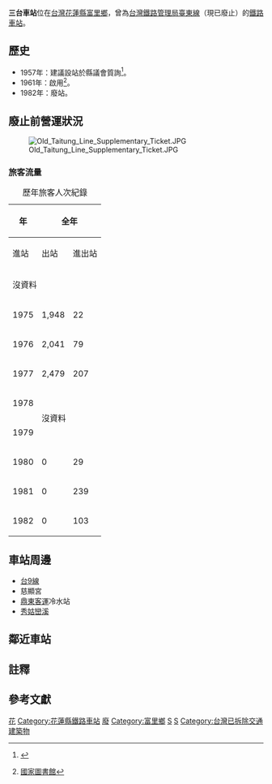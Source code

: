 {{Infobox station
|name=三台車站
|linecolour=#0008BD
|eng_name=Santai Station
|image=<!---車站圖片（不要添加File:）--->
{{maplink|frame=yes|plain=yes|type=point|zoom=15|frame-align=center|frame-width=300|coord={{coord|23|08|27.4|N|121|14|09.1|E}}}}
|coordinates={{Coor dms|23|08|27.4|N|121|14|09.1|E|region:TW_type:railwaystation}}
|operator=[[台灣鐵路管理局|台灣鐵路管理局]]
|line=[[臺東線|臺東線]]
|country={{ROC-TW}}
|borough=[[花蓮縣|花蓮縣]][[富里鄉|富里鄉]]
|address=富南村
|opened=1961年
|closed=1982年
|code=016
|structure=平面車站
|classification=招呼站（裁撤前）
|commercial_code=ㄙㄢㄊ
|website=
|distance=?（{{站|花蓮港}}起）
|adjacent = 
}}
'''三台車站'''位在[[台灣|台灣]][[花蓮縣|花蓮縣]][[富里鄉|富里鄉]]，曾為[[台灣鐵路管理局|台灣鐵路管理局]][[臺東線|臺東線]]（現已廢止）的[[鐵路車站|鐵路車站]]。

==歷史==
*1957年：建議設站於縣議會質詢<ref>{{Cite report|url=http://journal.th.gov.tw/display.php?code=94882VcUlx#153 |title=花蓮縣議會第三屆第九次定期大會議事錄 |pages=頁134-135 |year=1957年11月 |author=花蓮縣議會秘書室 |publisher=國史館臺灣文獻館 中華民國地方議會議事錄總庫}}</ref>。
*1961年：啟用<ref name="關山鎮志">{{Cite book |url=https://tm.ncl.edu.tw/article?u=006_001_0000304965 |year=2002 |pages=頁382-383 |author=吳文星、施添福 |publisher=臺東縣關山鎮公所 |title=關山鎮志下冊 第三章、鐵路交通 第四節、民國時代臺東線 |access-date=2021-03-12 |archive-date=2019-02-17 |archive-url=https://web.archive.org/web/20190217030251/https://tm.ncl.edu.tw/article?u=006_001_0000304965 }} [[中華民國國家圖書館|國家圖書館]]</ref>。
*1982年：廢站{{r|關山鎮志}}。

==廢止前營運狀況==
[[File:Old_Taitung_Line_Supplementary_Ticket.JPG|thumb]]

===旅客流量===
{| class="wikitable" style="text-align: right; font-size:85%"
|+歷年旅客人次紀錄
|-
!rowspan=2| 年
!colspan=4| 全年
!colspan=2| 1日平均
|-
! 進站
! 出站
! 進出站
! width=1em|來源
! 進站
! 進出站
|-
| colspan=7|沒資料
|-
| 1975||1,948||22||1,970||<ref>{{Cite report |url=https://twinfo.ncl.edu.tw/tiqry/hypage.cgi?HYPAGE=search/merge_pdf.hpg&dtd_id=11&type=s&sysid=T1936754 |pages=頁44-59 |title=中華民國64年 臺灣鐵路統計年報 各站客貨運狀況 Volume of Passenger & Freight Traffic |year=1976年6月 |author=交通部臺灣鐵路管理局 |publisher=國家圖書館 政府統計資訊網 |date= |access-date=2022-05-20 |archive-date=2021-08-24 |archive-url=https://web.archive.org/web/20210824074529/https://twinfo.ncl.edu.tw/tiqry/hypage.cgi?HYPAGE=search%2Fmerge_pdf.hpg&dtd_id=11&type=s&sysid=T1936754 }}</ref>||5||5
|-
| 1976||2,041||79||2,120||<ref>{{Cite report |url=https://twinfo.ncl.edu.tw/tiqry/hypage.cgi?HYPAGE=search/merge_pdf.hpg&dtd_id=11&type=s&sysid=T1936675 |pages=頁26-41 |title=中華民國65年 臺灣鐵路統計年報 各站客貨運狀況 Volume of Passenger & Freight Traffic |year=1977年6月 |author=交通部臺灣鐵路管理局 |publisher=國家圖書館 政府統計資訊網 |date= |access-date=2022-05-20 |archive-date=2021-08-24 |archive-url=https://web.archive.org/web/20210824073241/https://twinfo.ncl.edu.tw/tiqry/hypage.cgi?HYPAGE=search%2Fmerge_pdf.hpg&dtd_id=11&type=s&sysid=T1936675 }}</ref>||6||6
|-
| 1977||2,479||207||2,686||<ref>{{Cite report |url=https://twinfo.ncl.edu.tw/tiqry/hypage.cgi?HYPAGE=search/merge_pdf.hpg&dtd_id=11&type=s&sysid=T1936591 |pages=頁46-61 |title=中華民國66年 臺灣鐵路統計年報 各站客貨運狀況 Volume of Passenger & Freight Traffic |year=1978年6月 |author=交通部臺灣鐵路管理局 |publisher=國家圖書館 政府統計資訊網 |date= |access-date=2022-05-20 |archive-date=2021-08-24 |archive-url=https://web.archive.org/web/20210824073250/https://twinfo.ncl.edu.tw/tiqry/hypage.cgi?HYPAGE=search%2Fmerge_pdf.hpg&dtd_id=11&type=s&sysid=T1936591 }}</ref>||7||7
|-
| 1978||colspan=6 rowspan=2|沒資料
|-
| 1979
|-
| 1980||0||29||29||<ref>{{Cite report |url=https://twinfo.ncl.edu.tw/tiqry/hypage.cgi?HYPAGE=search/merge_pdf.hpg&dtd_id=11&type=s&sysid=T1936289 |pages=頁70-87 |title=中華民國69年 臺灣鐵路統計年報 各站客貨運狀況 Volume of Passenger & Freight Traffic |year=1981年6月 |author=交通部臺灣鐵路管理局 |publisher=國家圖書館 政府統計資訊網 |date= |access-date=2022-05-20 |archive-date=2021-08-24 |archive-url=https://web.archive.org/web/20210824073254/https://twinfo.ncl.edu.tw/tiqry/hypage.cgi?HYPAGE=search%2Fmerge_pdf.hpg&dtd_id=11&type=s&sysid=T1936289 }}</ref>||0||0
|-
| 1981||0||239||239||<ref>{{Cite report |url=https://twinfo.ncl.edu.tw/tiqry/hypage.cgi?HYPAGE=search/merge_pdf.hpg&dtd_id=11&type=s&sysid=T1936190 |pages=頁68-81 |title=中華民國70年 臺灣鐵路統計年報 各站客貨運狀況 Volume of Passenger & Freight Traffic |year=1982年6月 |author=交通部臺灣鐵路管理局 |publisher=國家圖書館 政府統計資訊網 |date= |access-date=2022-05-20 |archive-date=2021-08-24 |archive-url=https://web.archive.org/web/20210824071018/https://twinfo.ncl.edu.tw/tiqry/hypage.cgi?HYPAGE=search%2Fmerge_pdf.hpg&dtd_id=11&type=s&sysid=T1936190 }}</ref>||0||1
|-
| 1982||0||103||103||<ref>{{Cite report |url=https://twinfo.ncl.edu.tw/tiqry/hypage.cgi?HYPAGE=search/merge_pdf.hpg&dtd_id=11&type=s&sysid=T1936081 |pages=頁62-75 |title=中華民國71年 臺灣鐵路統計年報 各站客貨運狀況 Volume of Passenger & Freight Traffic |year=1983年6月 |author=交通部臺灣鐵路管理局 |publisher=國家圖書館 政府統計資訊網 |date= |access-date=2022-05-20 |archive-date=2021-08-24 |archive-url=https://web.archive.org/web/20210824071019/https://twinfo.ncl.edu.tw/tiqry/hypage.cgi?HYPAGE=search%2Fmerge_pdf.hpg&dtd_id=11&type=s&sysid=T1936081 }}</ref>||0||1

|}
==車站周邊==
*[[台9線|台9線]]
*慈顯宮
*[[鼎東客運|鼎東客運]]冷水站
*[[秀姑巒溪|秀姑巒溪]]

==鄰近車站==
{{start rail box|[[台灣鐵路管理局|台灣鐵路管理局]]}}
{{s-abandoned|[[富南車站|富南車站]]}}
{{s-line|[[臺東線|臺東線]]|（廢止）|gray|gray}}
{{s-inop|[[池上車站_(台灣)|池上車站]]}}
{{end box}}

==註釋==
{{NoteFoot}}
==參考文獻==
{{reflist}}

{{台灣鐵路台東線}}
{{DEFAULTSORT:Santai}}
[[Category:台灣鐵路廢站|花]]
[[Category:花蓮縣鐵路車站|Category:花蓮縣鐵路車站]]
[[Category:台東線車站|廢]]
[[Category:富里鄉|Category:富里鄉]]
[[Category:1961年啟用的鐵路車站|S]]
[[Category:1982年關閉的鐵路車站|S]]
[[Category:台灣已拆除交通建築物|Category:台灣已拆除交通建築物]]